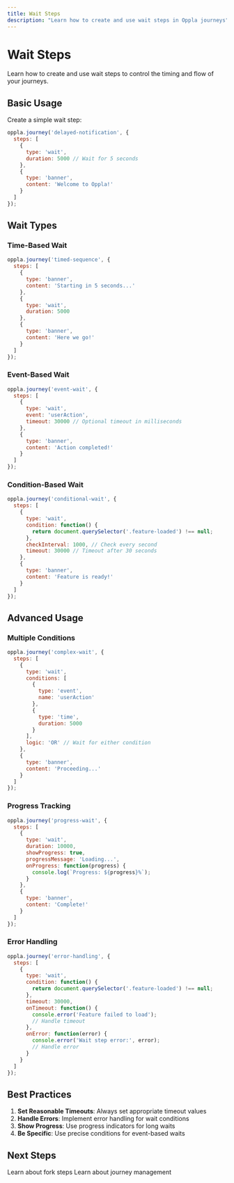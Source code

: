 ```yaml
---
title: Wait Steps
description: "Learn how to create and use wait steps in Oppla journeys"
---
```


# Wait Steps

Learn how to create and use wait steps to control the timing and flow of your journeys.

## Basic Usage

Create a simple wait step:

```javascript
oppla.journey('delayed-notification', {
  steps: [
    {
      type: 'wait',
      duration: 5000 // Wait for 5 seconds
    },
    {
      type: 'banner',
      content: 'Welcome to Oppla!'
    }
  ]
});
```

## Wait Types

### Time-Based Wait

```javascript
oppla.journey('timed-sequence', {
  steps: [
    {
      type: 'banner',
      content: 'Starting in 5 seconds...'
    },
    {
      type: 'wait',
      duration: 5000
    },
    {
      type: 'banner',
      content: 'Here we go!'
    }
  ]
});
```

### Event-Based Wait

```javascript
oppla.journey('event-wait', {
  steps: [
    {
      type: 'wait',
      event: 'userAction',
      timeout: 30000 // Optional timeout in milliseconds
    },
    {
      type: 'banner',
      content: 'Action completed!'
    }
  ]
});
```

### Condition-Based Wait

```javascript
oppla.journey('conditional-wait', {
  steps: [
    {
      type: 'wait',
      condition: function() {
        return document.querySelector('.feature-loaded') !== null;
      },
      checkInterval: 1000, // Check every second
      timeout: 30000 // Timeout after 30 seconds
    },
    {
      type: 'banner',
      content: 'Feature is ready!'
    }
  ]
});
```

## Advanced Usage

### Multiple Conditions

```javascript
oppla.journey('complex-wait', {
  steps: [
    {
      type: 'wait',
      conditions: [
        {
          type: 'event',
          name: 'userAction'
        },
        {
          type: 'time',
          duration: 5000
        }
      ],
      logic: 'OR' // Wait for either condition
    },
    {
      type: 'banner',
      content: 'Proceeding...'
    }
  ]
});
```

### Progress Tracking

```javascript
oppla.journey('progress-wait', {
  steps: [
    {
      type: 'wait',
      duration: 10000,
      showProgress: true,
      progressMessage: 'Loading...',
      onProgress: function(progress) {
        console.log(`Progress: ${progress}%`);
      }
    },
    {
      type: 'banner',
      content: 'Complete!'
    }
  ]
});
```

### Error Handling

```javascript
oppla.journey('error-handling', {
  steps: [
    {
      type: 'wait',
      condition: function() {
        return document.querySelector('.feature-loaded') !== null;
      },
      timeout: 30000,
      onTimeout: function() {
        console.error('Feature failed to load');
        // Handle timeout
      },
      onError: function(error) {
        console.error('Wait step error:', error);
        // Handle error
      }
    }
  ]
});
```

## Best Practices

1. **Set Reasonable Timeouts**: Always set appropriate timeout values
2. **Handle Errors**: Implement error handling for wait conditions
3. **Show Progress**: Use progress indicators for long waits
4. **Be Specific**: Use precise conditions for event-based waits

## Next Steps

<CardGroup cols={2}>
  <Card
    title="Fork Steps"
    icon="code-branch"
    href="/journey/fork"
  >
    Learn about fork steps
  </Card>
  <Card
    title="Journey Management"
    icon="cog"
    href="/journey/management"
  >
    Learn about journey management
  </Card>
</CardGroup> 